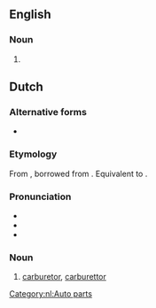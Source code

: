 ==English==

===Noun===
{{en-noun}}

# {{misspelling of|en|carburetor}}

==Dutch==

===Alternative forms===
* {{l|nl|carburateur}}

===Etymology===
From {{m|nl|carburateur}}, borrowed from {{bor|nl|fr|carburateur}}. Equivalent to {{suffix|nl|carbureren|ator}}.

===Pronunciation===
* {{IPA|nl|/kɑr.byˈraː.tɔr/}}
* {{audio|nl|Nl-carburator.ogg|audio}}
* {{hyphenation|nl|car|bu|ra|tor}}

===Noun===
{{nl-noun|m|-:en|pl2=-s|carburatortje}}

# [[carburetor]], [[carburettor]]
#: {{syn|nl|vergasser}}

[[Category:nl:Auto parts]]